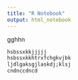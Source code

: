 ```yaml
---
title: "R Notebook"
output: html_notebook
---
```

gghhn
```r
hsbssxkkjjjjj
hsbssxkkhtrxfchgkvjbk
ljdlgaksgjlaskdj;klsj
cndnccdncd
```

